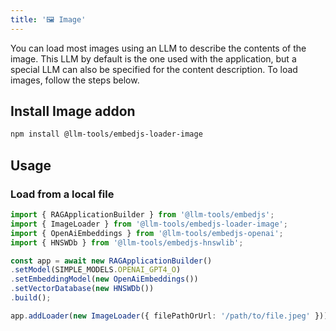 ---
title: '🖼️ Image'
---

You can load most images using an LLM to describe the contents of the image. This LLM by default is the one used with the application, 
but a special LLM can also be specified for the content description. To load images, follow the steps below.

## Install Image addon

```bash
npm install @llm-tools/embedjs-loader-image
```

## Usage

### Load from a local file

```ts
import { RAGApplicationBuilder } from '@llm-tools/embedjs';
import { ImageLoader } from '@llm-tools/embedjs-loader-image';
import { OpenAiEmbeddings } from '@llm-tools/embedjs-openai';
import { HNSWDb } from '@llm-tools/embedjs-hnswlib';

const app = await new RAGApplicationBuilder()
.setModel(SIMPLE_MODELS.OPENAI_GPT4_O)
.setEmbeddingModel(new OpenAiEmbeddings())
.setVectorDatabase(new HNSWDb())
.build();

app.addLoader(new ImageLoader({ filePathOrUrl: '/path/to/file.jpeg' }))
```